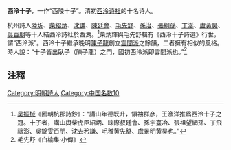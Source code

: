 '''西泠十子'''，一作“西陵十子”。清初[[西泠诗社|西泠诗社]]的十名诗人。

杭州詩人[[陸圻|陸圻]]、[[柴紹炳|柴紹炳]]、[[沈謙_(清朝)|沈謙]]、[[陳廷會|陳廷會]]、[[毛先舒|毛先舒]]、[[孫治|孫治]]、[[張綱孫|張綱孫]]、[[丁澎|丁澎]]、[[虞黃昊|虞黃昊]]、[[吳百朋|吳百朋]]等十人結西泠詩社於西湖。<ref>[[吴振棫|吴振棫]]《國朝杭郡詩鈔》：“講山年德既升，領袖群彦，王漁洋推爲西泠十子之冠。十子者，講山舆柴虎臣紹炳、睐際叔廷會、孫宇臺冶、張祖望網孫、丁飛禱澎、吳錦雯百朋、沈去矜謙、毛稚黄先舒、虞景明黄昊也。”</ref>柴炳輝與毛先舒輯有《西泠十子詩選》行世，謂“西泠派”。西泠十子繼承晚明[[陳子龍|陳子龍]]創立[[雲間派|雲間派]]之餘韻，二者擁有相似的風格。時人說：“十子皆出臥子（陳子龍）之門，國初西泠派即雲間派也。”<ref>毛先舒《白榆集·小傳》</ref>

==注釋==
{{reflist}}
{{西泠十子}}

[[Category:明朝詩人|Category:明朝詩人]]
[[Category:中国名数10|Category:中国名数10]]